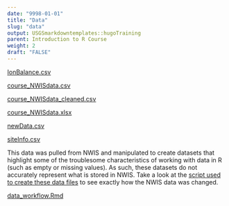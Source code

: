 ```yaml
---
date: "9998-01-01"
title: "Data"
slug: "data"
output: USGSmarkdowntemplates::hugoTraining
parent: Introduction to R Course
weight: 2
draft: "FALSE"
---
```


[IonBalance.csv](../data/IonBalance.csv)

[course_NWISdata.csv](../data/course_NWISdata.csv)

[course_NWISdata_cleaned.csv](../data/course_NWISdata_cleaned.csv)

[course_NWISdata.xlsx](../data/course_NWISdata.xlsx)

[newData.csv](../data/newData.csv)

[siteInfo.csv](../data/siteInfo.csv)

This data was pulled from NWIS and manipulated to create datasets that highlight some of the troublesome characteristics of working with data in R (such as empty or missing values). As such, these datasets do not accurately represent what is stored in NWIS. Take a look at the [script used to create these data files](../data/create_df.R) to see exactly how the NWIS data was changed.

[data_workflow.Rmd](../data/data_workflow.Rmd)

